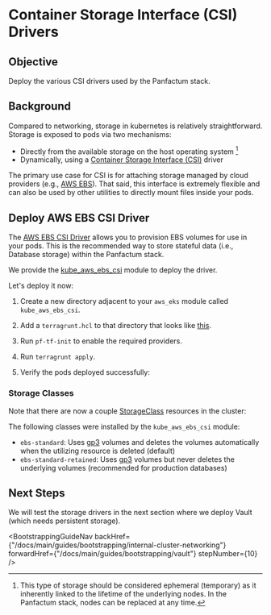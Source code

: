 

# Container Storage Interface (CSI) Drivers

## Objective

Deploy the various CSI drivers used by the Panfactum stack.

## Background

Compared to networking, storage in kubernetes is relatively straightforward. Storage is exposed to pods
via two mechanisms:

* Directly from the available storage on the host operating system [^1]
* Dynamically, using a [Container Storage Interface (CSI)](https://kubernetes.io/blog/2019/01/15/container-storage-interface-ga/) driver

[^1]: This type of storage should be considered ephemeral (temporary) as it inherently linked to the lifetime of the underlying
    nodes. In the Panfactum stack, nodes can be replaced at any time.

The primary use case for CSI is for attaching storage managed by cloud providers (e.g., [AWS EBS](https://aws.amazon.com/ebs/)). That said,
this interface is extremely flexible and can also be used by other utilities to directly mount files inside your pods.

## Deploy AWS EBS CSI Driver

The [AWS EBS CSI Driver](https://github.com/kubernetes-sigs/aws-ebs-csi-driver) allows you to provision EBS volumes for
use in your pods. This is the recommended way to store stateful data (i.e., Database storage) within the Panfactum stack.

We provide the [kube\_aws\_ebs\_csi](/docs/main/reference/infrastructure-modules/direct/kubernetes/kube_aws_ebs_csi) module to deploy the driver.

Let's deploy it now:

1. Create a new directory adjacent to your `aws_eks` module called `kube_aws_ebs_csi`.

2. Add a `terragrunt.hcl` to that directory that looks like [this](https://github.com/Panfactum/stack/blob/__PANFACTUM_VERSION_MAIN__/packages/reference/environments/production/us-east-2/kube_aws_ebs_csi/terragrunt.hcl).

3. Run `pf-tf-init` to enable the required providers.

4. Run `terragrunt apply`.

5. Verify the pods deployed successfully:
   <MarkdownImage src={ebsCSILaunchImg} alt="AWS EBS CSI launched successfully" />

### Storage Classes

Note that there are now a couple [StorageClass](https://kubernetes.io/docs/concepts/storage/storage-classes/) resources
in the cluster:

<MarkdownImage src={storageClassesImg} alt="Storage classes in the cluster" />

The following classes were installed by the `kube_aws_ebs_csi` module:

* `ebs-standard`: Uses [gp3](https://aws.amazon.com/ebs/general-purpose/) volumes and deletes the volumes automatically
  when the utilizing resource is deleted (default)
* `ebs-standard-retained`: Uses [gp3](https://aws.amazon.com/ebs/general-purpose/) volumes but never deletes the underlying
  volumes (recommended for production databases)

## Next Steps

We will test the storage drivers in the next section where we deploy Vault (which needs persistent storage).

<BootstrappingGuideNav backHref={"/docs/main/guides/bootstrapping/internal-cluster-networking"} forwardHref={"/docs/main/guides/bootstrapping/vault"} stepNumber={10} />
